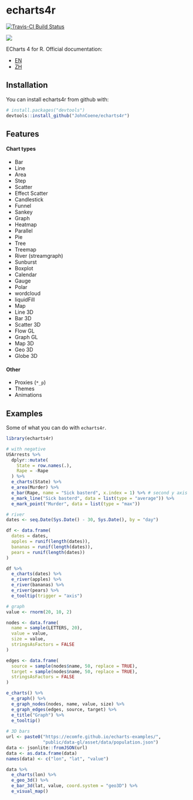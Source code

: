 # echarts4r

[![Travis-CI Build Status](https://travis-ci.org/JohnCoene/echarts4r.svg?branch=master)](https://travis-ci.org/JohnCoene/echarts4r)

![](http://john-coene.com/img/echarts4rSticker2.png)

ECharts 4 for R. Official documentation:

* [EN](https://ecomfe.github.io/echarts-doc/public/en/index.html)
* [ZH](http://echarts.baidu.com/index.html)

## Installation

You can install echarts4r from github with:

```r
# install.packages("devtools")
devtools::install_github("JohnCoene/echarts4r")
```

## Features

#### Chart types

* Bar
* Line
* Area
* Step
* Scatter
* Effect Scatter
* Candlestick
* Funnel
* Sankey
* Graph
* Heatmap
* Parallel
* Pie
* Tree
* Treemap
* River (streamgraph)
* Sunburst
* Boxplot
* Calendar
* Gauge
* Polar 
* wordcloud 
* liquidFill 
* Map
* Line 3D
* Bar 3D
* Scatter 3D
* Flow GL
* Graph GL
* Map 3D
* Geo 3D
* Globe 3D

#### Other

* Proxies (`*_p`)
* Themes
* Animations

## Examples

Some of what you can do with `echarts4r`.

```r
library(echarts4r)

# with negative
USArrests %>% 
  dplyr::mutate(
    State = row.names(.),
    Rape = -Rape
  ) %>% 
  e_charts(State) %>% 
  e_area(Murder) %>%
  e_bar(Rape, name = "Sick basterd", x.index = 1) %>% # second y axis 
  e_mark_line("Sick basterd", data = list(type = "average")) %>% 
  e_mark_point("Murder", data = list(type = "max"))

# river
dates <- seq.Date(Sys.Date() - 30, Sys.Date(), by = "day")

df <- data.frame(
  dates = dates,
  apples = runif(length(dates)),
  bananas = runif(length(dates)),
  pears = runif(length(dates))
)

df %>% 
  e_charts(dates) %>% 
  e_river(apples) %>% 
  e_river(bananas) %>% 
  e_river(pears) %>% 
  e_tooltip(trigger = "axis")

# graph
value <- rnorm(20, 10, 2)

nodes <- data.frame(
  name = sample(LETTERS, 20),
  value = value,
  size = value,
  stringsAsFactors = FALSE
)

edges <- data.frame(
  source = sample(nodes$name, 50, replace = TRUE),
  target = sample(nodes$name, 50, replace = TRUE),
  stringsAsFactors = FALSE
)

e_charts() %>% 
  e_graph() %>% 
  e_graph_nodes(nodes, name, value, size) %>% 
  e_graph_edges(edges, source, target) %>% 
  e_title("Graph") %>% 
  e_tooltip()
  
# 3D bars
url <- paste0("https://ecomfe.github.io/echarts-examples/",
              "public/data-gl/asset/data/population.json")
data <- jsonlite::fromJSON(url)
data <- as.data.frame(data)
names(data) <- c("lon", "lat", "value")

data %>% 
  e_charts(lon) %>% 
  e_geo_3d() %>% 
  e_bar_3d(lat, value, coord.system = "geo3D") %>% 
  e_visual_map()
```
